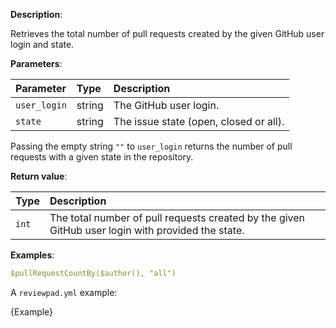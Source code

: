 
**Description**:

Retrieves the total number of pull requests created by the given GitHub user login and state.

**Parameters**:

| Parameter    | Type   | Description                            |
| :----------- | :----- | :------------------------------------- |
| `user_login` | string | The GitHub user login.                 |
| `state`      | string | The issue state (open, closed or all). |

Passing the empty string `""` to `user_login` returns the number of pull requests with a given state in the repository.

**Return value**:

| Type  | Description                                                                                       |
| :---- | :------------------------------------------------------------------------------------------------ |
| `int` | The total number of pull requests created by the given GitHub user login with provided the state. |

**Examples**:

```yml
$pullRequestCountBy($author(), "all")
```

A `reviewpad.yml` example:

<CodeBlock language="yml">{Example}</CodeBlock>
